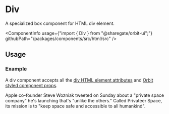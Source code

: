 
<Meta
    title="Html elements/Div"
    id="html-div"
/>

# Div

<Tagline>A specialized <Link href="?path=/docs/box--default-story">box</Link> component for HTML div element.</Tagline>

<ComponentInfo
    usage={"import { Div } from \"@sharegate/orbit-ui\";"}
    githubPath="/packages/components/src/html/src"
/>

## Usage

### Example

A div component accepts all the [div HTML element attributes](https://developer.mozilla.org/en-US/docs/Web/HTML/Element/div) and [Orbit styled component props](?path=/docs/styling--page).

<Preview>
    <Story name="example">
        <Div color="alias-tertiary">Apple co-founder Steve Wozniak tweeted on Sunday about a "private space company" he's launching that's "unlike the others." Called Privateer Space, its mission is to "keep space safe and accessible to all humankind".</Div>
    </Story>
</Preview>
